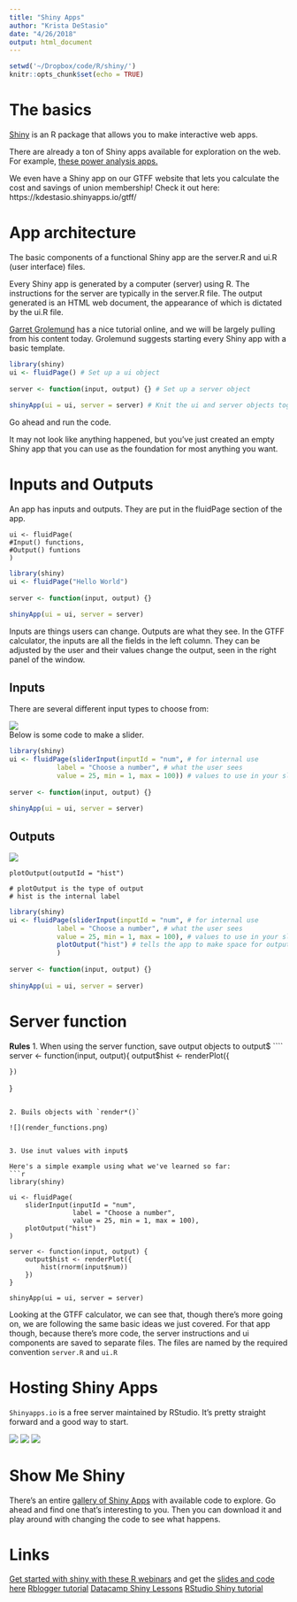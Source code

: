 ```yaml
---
title: "Shiny Apps"
author: "Krista DeStasio"
date: "4/26/2018"
output: html_document
---
```


```r
setwd('~/Dropbox/code/R/shiny/')
knitr::opts_chunk$set(echo = TRUE)
```

# The basics
[Shiny](https://shiny.rstudio.com/) is an R package that allows you to make interactive web apps.  

There are already a ton of Shiny apps available for exploration on the web. For example, [these power analysis apps.](https://www.showmeshiny.com/category/stats/power/)  


We even have a Shiny app on our GTFF website that lets you calculate the cost and savings of union membership! Check it out here: https://kdestasio.shinyapps.io/gtff/  


# App architecture
The basic components of a functional Shiny app are the server.R and ui.R (user interface) files.   

Every Shiny app is generated by a computer (server) using R. The instructions for the server are typically in the server.R file. The output generated is an HTML web document, the appearance of which is dictated by the ui.R file.  


[Garret Grolemund](https://www.dropbox.com/s/rjt6g3ctdqvihat/shiny-quickstart-1.zip?dl=0&file_subpath=%2Fdownloads%2F01-How-to-start.pdf) has a nice tutorial online, and we will be largely pulling from his content today. Grolemund suggests starting every Shiny app with a basic template.  


```r
library(shiny)
ui <- fluidPage() # Set up a ui object
 
server <- function(input, output) {} # Set up a server object
 
shinyApp(ui = ui, server = server) # Knit the ui and server objects together into a shiny app
```

Go ahead and run the code.  

It may not look like anything happened, but you've just created an empty Shiny app that you can use as the foundation for most anything you want.  

# Inputs and Outputs
An app has inputs and outputs. They are put in the fluidPage section of the app.  


```
ui <- fluidPage(
#Input() functions,
#Output() funtions
)
```

```r
library(shiny)
ui <- fluidPage("Hello World") 
 
server <- function(input, output) {}
 
shinyApp(ui = ui, server = server) 
```


Inputs are things users can change. Outputs are what they see. In the GTFF calculator, the inputs are all the fields in the left column. They can be adjusted by the user and their values change the output, seen in the right panel of the window.  

## Inputs

There are several different input types to choose from:  

![](input_types.png)  
Below is some code to make a slider.  

```r
library(shiny)
ui <- fluidPage(sliderInput(inputId = "num", # for internal use
            label = "Choose a number", # what the user sees
            value = 25, min = 1, max = 100)) # values to use in your slider
 
server <- function(input, output) {} 
 
shinyApp(ui = ui, server = server) 
```

## Outputs

![](output_functions.png)

```
plotOutput(outputId = "hist")

# plotOutput is the type of output
# hist is the internal label
```
```r
library(shiny)
ui <- fluidPage(sliderInput(inputId = "num", # for internal use
            label = "Choose a number", # what the user sees
            value = 25, min = 1, max = 100), # values to use in your slider
            plotOutput("hist") # tells the app to make space for output
            ) 
 
server <- function(input, output) {} 
 
shinyApp(ui = ui, server = server) 
```

# Server function
**Rules**
1. When using the server function, save output objects to output$
````
server <- function(input, output){
    output$hist <- renderPlot({

    })
}
```

2. Buils objects with `render*()`  

![](render_functions.png)


3. Use inut values with input$

Here's a simple example using what we've learned so far:  
```r
library(shiny)

ui <- fluidPage(
    sliderInput(inputId = "num",
                label = "Choose a number",
                value = 25, min = 1, max = 100),
    plotOutput("hist")
)

server <- function(input, output) {
    output$hist <- renderPlot({
        hist(rnorm(input$num))
    })
}

shinyApp(ui = ui, server = server)
```

Looking at the GTFF calculator, we can see that, though there's more going on, we are following the same basic ideas we just covered. For that app though, because there's more code, the server instructions and ui components are saved to separate files. The files are named by the required convention `server.R` and `ui.R`  


# Hosting Shiny Apps
`Shinyapps.io` is a free server maintained by RStudio. It's pretty straight forward and a good way to start.  

![](1.png)
![](2.png)
![](3.png)


# Show Me Shiny
There's an entire [gallery of Shiny Apps](https://www.showmeshiny.com/) with available code to explore. Go ahead and find one that's interesting to you. Then you can download it and play around with changing the code to see what happens.  

# Links
[Get started with shiny with these R webinars](https://vimeo.com/rstudioinc/review/131218530/212d8a5a7a/#t=0m0s) and get the [slides and code here](https://shiny.rstudio.com/tutorial/)
[Rblogger tutorial](https://www.r-bloggers.com/building-shiny-apps-an-interactive-tutorial/)
[Datacamp Shiny Lessons](https://www.datacamp.com/courses/building-web-applications-in-r-with-shiny)
[RStudio Shiny tutorial](RStudio Shiny tutorial)
